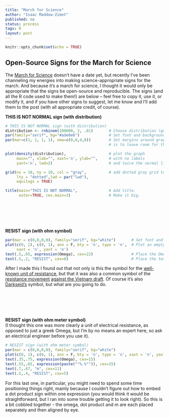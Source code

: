 ```yaml
---
title: "March for Science"
author: "Isaac Maddow-Zimet"
published: no
status: process
tags: R
layout: post
---
```


```r
knitr::opts_chunk$set(echo = TRUE)
```

## Open-Source Signs for the March for Science

The [March for Science](https://www.marchforscience.com/) doesn't have a date yet, but recently I've been channeling my energies into making science-appropriate signs for the march. And because it's a march for science, I thought it would only be appropriate that the signs be open-source and reproducible. The signs (and all the R code used to make them!) are below -- feel free to copy it, use it, or modify it, and if you have other signs to suggest, let me know and I'll add them to the post (with all appropriate credit, of course).
  
  
**THIS IS NOT NORMAL sign (with distribution)**

```r
# THIS IS NOT NORMAL sign (with distribution)
distribution <- rnbinom(100000, 2, .01)       # Choose distribution (generate whatever you want!)
par(family="serif", bg="#ade0e6")             # Set font and background color
par(mar=c(1, 1, 1, 1), oma=c(0,0,4,0))        # Set margins around graph (the "4" in outer margins 
                                              # is to leave room for the sign title)

plot(density(distribution),                   # plot the graph 
     main="", xlab="", xaxt='n', ylab="",     # with no labels
     yaxt='n', lwd=2)                         # and twice the normal line thickness

grid(nx = 10, ny = 10, col = "gray",          # add dotted gray grid to background 
     lty = "dotted",lwd = par("lwd"), 
     equilogs = TRUE)

title(main="THIS IS NOT NORMAL",              # Add title. 
      outer=TRUE, cex.main=3)                 # Make it big.

```


<br><br><br><br>

**RESIST sign (with ohm symbol)**
```r
par(mar = c(0,0,0,0), family="serif", bg="white")       # Set font and background color
plot(c(0, 1), c(0, 1), ann = F, bty = 'n', type = 'n',  # Plot an empty square
     xaxt = 'n', yaxt = 'n')
text(.5,.65, expression(Omega), cex=22)                 # Place the Omega sign (you may need to futz                                                           with the x and y positions)
text(.5,.2, "RESIST", cex=8)                            # Place the text
```

After I made this I found out that not only is this the symbol for the [well-known unit of resistance](https://en.wikipedia.org/wiki/Ohm), but that it was also a common symbol of the [resistance movement](https://en.wikipedia.org/wiki/Omega) [against the Vietnam draft](http://www.ebay.com/itm/272339661127). Of course it's also [Darkseid's](https://en.wikipedia.org/wiki/Darkseid) symbol, but what are you going to do. 

<br><br><br><br>

**RESIST sign (with ohm meter symbol)**  
(I thought this one was more clearly a unit of electrical resistance, as opposed to just a greek Omega, but I'm by no means an expert here, so ask an electrical engineer before you use it).

```r
# RESIST sign (with ohm meter symbol)
par(mar = c(0,0,0,0), family="serif", bg="white")
plot(c(0, 1), c(0, 1), ann = F, bty = 'n', type = 'n', xaxt = 'n', yaxt = 'n')
text(.35,.75, expression(Omega), cex=15)
text(.55,.65, expression(paste(""%.%"")), cex=15)
text(.7,.67, "m", cex=11)
text(.5,.4, "RESIST", cex=5)
```  

For this last one, in particular, you might need to spend some time positioning things right, mainly because I couldn't figure out how to embed a dot product sign within one expression (you would think it would be straightforward, but I ran into some trouble getting it to look right). So this is a bit cobbled together - the omega, dot product and m are each placed separately and then aligned by eye. 



